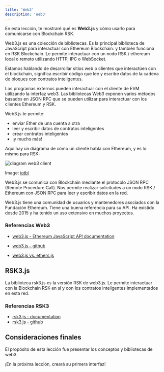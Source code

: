 ```yaml
---
title: 'Web3'
description: 'Web3'
---
```


En esta lección, te mostraré qué es **Web3.js** y cómo usarlo para comunicarse con Blockchain RSK.

Web3.js es una colección de bibliotecas.
Es la principal biblioteca de JavaScript para interactuar con Ethereum Blockchain.
y también funciona en RSK Blockchain.
Le permite interactuar con un nodo RSK / ethereum local o remoto utilizando HTTP, IPC o WebSocket.

Estamos hablando de desarrollar sitios web o clientes que interactúen con el blockchain,
significa escribir código que lee y escribe datos de la cadena de bloques con contratos inteligentes.

Los programas externos pueden interactuar con el cliente de EVM utilizando la interfaz web3.
Las bibliotecas Web3 exponen varios métodos basados en JSON RPC que se pueden utilizar para interactuar con los clientes Ethereum y RSK.

Web3.js te permite:

- enviar Ether de una cuenta a otra
- leer y escribir datos de contratos inteligentes
- crear contratos inteligentes
- ¡y mucho más!

Aquí hay un diagrama de cómo un cliente habla con Ethereum, y es lo mismo para RSK:

![diagram web3 client](img/courses/dev/05/web3/image-01.png)

Image: [iotbl](https://iotbl.blogspot.com/2017/03/ethereum-and-blockchain-2.html)

Web3.js se comunica con Blockchain mediante el protocolo JSON RPC (Remote Procedure Call).
Nos permite realizar solicitudes a un nodo RSK / Ethereum con JSON RPC para leer y escribir datos en la red.

Web3.js tiene una comunidad de usuarios y mantenedores asociados con la Fundación Ethereum.
Tiene una buena referencia para su API.
Ha existido desde 2015 y ha tenido un uso extensivo en muchos proyectos.

### Referencias Web3

- [web3.js - Ethereum JavaScript API documentation](https://web3js.readthedocs.io)
- [web3.js - github](https://github.com/ChainSafe/web3.js)

- [web3.js vs. ethers.js](https://blog.infura.io/ethereum-javascript-libraries-web3-js-vs-ethers-js-part-i/)

## RSK3.js

La biblioteca rsk3.js es la versión RSK de web3.js.
Le permite interactuar con la Blockchain RSK en sí y con los contratos inteligentes implementados en esta red.

### Referencias RSK3

- [rsk3.js - documentation](https://developers.rsk.co/libraries/rsk3js/)
- [rsk3.js - github](https://github.com/rsksmart/rsk3.js/)

## Consideraciones finales

El propósito de esta lección fue presentar los conceptos y bibliotecas de web3.

¡En la próxima lección, creará su primera interfaz!
